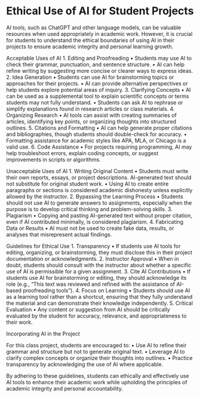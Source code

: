 # Ethical Use of AI for Student Projects

AI tools, such as ChatGPT and other language models, can be valuable resources when used appropriately in academic work. However, it is crucial for students to understand the ethical boundaries of using AI in their projects to ensure academic integrity and personal learning growth.

Acceptable Uses of AI
	1.	Editing and Proofreading
	•	Students may use AI to check their grammar, punctuation, and sentence structure.
	•	AI can help refine writing by suggesting more concise or clearer ways to express ideas.
	2.	Idea Generation
	•	Students can use AI for brainstorming topics or approaches for their projects.
	•	AI can provide alternative perspectives or help students explore potential areas of inquiry.
	3.	Clarifying Concepts
	•	AI can be used as a supplemental tool to explain scientific concepts or terms students may not fully understand.
	•	Students can ask AI to rephrase or simplify explanations found in research articles or class materials.
	4.	Organizing Research
	•	AI tools can assist with creating summaries of articles, identifying key points, or organizing thoughts into structured outlines.
	5.	Citations and Formatting
	•	AI can help generate proper citations and bibliographies, though students should double-check for accuracy.
	•	Formatting assistance for academic styles like APA, MLA, or Chicago is a valid use.
	6.	Code Assistance
	•	For projects requiring programming, AI may help troubleshoot errors, explain coding concepts, or suggest improvements in scripts or algorithms.

Unacceptable Uses of AI
	1.	Writing Original Content
	•	Students must write their own reports, essays, or project descriptions. AI-generated text should not substitute for original student work.
	•	Using AI to create entire paragraphs or sections is considered academic dishonesty unless explicitly allowed by the instructor.
	2.	Bypassing the Learning Process
	•	Students should not use AI to generate answers to assignments, especially when the purpose is to develop critical thinking and problem-solving skills.
	3.	Plagiarism
	•	Copying and pasting AI-generated text without proper citation, even if AI contributed minimally, is considered plagiarism.
	4.	Fabricating Data or Results
	•	AI must not be used to create fake data, results, or analyses that misrepresent actual findings.

Guidelines for Ethical Use
	1.	Transparency
	•	If students use AI tools for editing, organizing, or brainstorming, they must disclose this in their project documentation or acknowledgments.
	2.	Instructor Approval
	•	When in doubt, students should consult with the instructor about whether a specific use of AI is permissible for a given assignment.
	3.	Cite AI Contributions
	•	If students use AI for brainstorming or editing, they should acknowledge its role (e.g., “This text was reviewed and refined with the assistance of AI-based proofreading tools”).
	4.	Focus on Learning
	•	Students should use AI as a learning tool rather than a shortcut, ensuring that they fully understand the material and can demonstrate their knowledge independently.
	5.	Critical Evaluation
	•	Any content or suggestion from AI should be critically evaluated by the student for accuracy, relevance, and appropriateness to their work.

Incorporating AI in the Project

For this class project, students are encouraged to:
	•	Use AI to refine their grammar and structure but not to generate original text.
	•	Leverage AI to clarify complex concepts or organize their thoughts into outlines.
	•	Practice transparency by acknowledging the use of AI where applicable.

By adhering to these guidelines, students can ethically and effectively use AI tools to enhance their academic work while upholding the principles of academic integrity and personal accountability.
